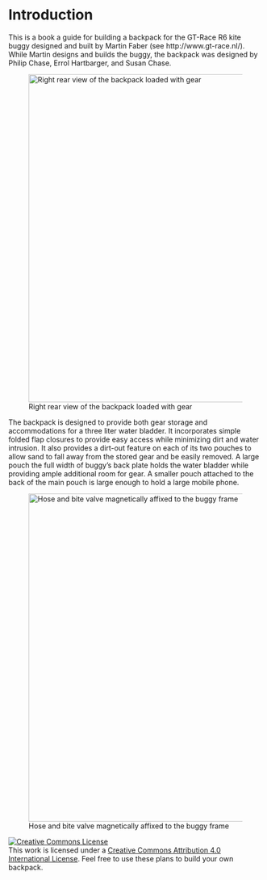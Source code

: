 # Introduction

This is a book a guide for building a backpack for the GT-Race R6 kite buggy designed and built by Martin Faber (see http://www.gt-race.nl/). While Martin designs and builds the buggy, the backpack was designed by Philip Chase, Errol Hartbarger, and Susan Chase.

![Right rear view of the backpack loaded with gear](images/backpack_right_rear_view_loaded.jpg){fig-alt="right rear view of backpack loaded with gear" fig-align="center" width="650"}

The backpack is designed to provide both gear storage and accommodations for a three liter water bladder. It incorporates simple folded flap closures to provide easy access while minimizing dirt and water intrusion. It also provides a dirt-out feature on each of its two pouches to allow sand to fall away from the stored gear and be easily removed. A large pouch the full width of buggy's back plate holds the water bladder while providing ample additional room for gear. A smaller pouch attached to the back of the main pouch is large enough to hold a large mobile phone.

![Hose and bite valve magnetically affixed to the buggy frame](images/backpack_hose.jpg){fig-align="center" width="650"}

```{=html}
 <a rel="license" href="http://creativecommons.org/licenses/by/4.0/"><img alt="Creative Commons License" src="https://i.creativecommons.org/l/by/4.0/88x31.png" /></a><br />This work is licensed under a <a rel="license" href="http://creativecommons.org/licenses/by/4.0/">Creative Commons Attribution 4.0 International License</a>. Feel free to use these plans to build your own backpack.
```
